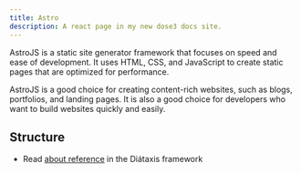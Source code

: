 ```yaml
---
title: Astro
description: A react page in my new dose3 docs site.
---
```



AstroJS is a static site generator framework that focuses on speed and ease of development. It uses HTML, CSS, and JavaScript to create static pages that are optimized for performance.

AstroJS is a good choice for creating content-rich websites, such as blogs, portfolios, and landing pages. It is also a good choice for developers who want to build websites quickly and easily.

## Structure

- Read [about reference](https://diataxis.fr/reference/) in the Diátaxis framework
